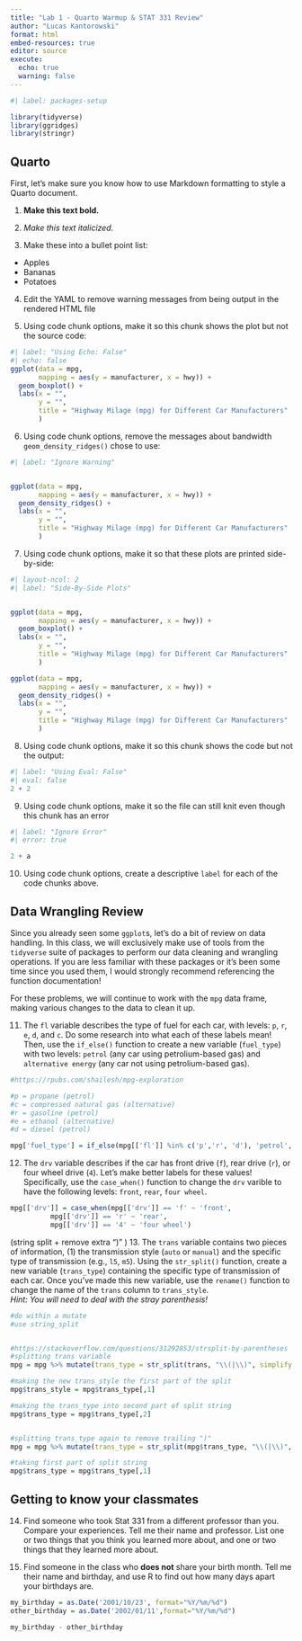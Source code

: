 ```yaml
---
title: "Lab 1 - Quarto Warmup & STAT 331 Review"
author: "Lucas Kantorowski"
format: html
embed-resources: true
editor: source
execute: 
  echo: true
  warning: false
---
```


```r
#| label: packages-setup

library(tidyverse)
library(ggridges)
library(stringr)

```

## Quarto

First, let's make sure you know how to use Markdown formatting to style a Quarto
document.

1.  **Make this text bold.**

2.  *Make this text italicized.*

3.  Make these into a bullet point list:

- Apples 
- Bananas 
- Potatoes

4.  Edit the YAML to remove warning messages from being output in the rendered
HTML file


5.  Using code chunk options, make it so this chunk shows the plot but not the
source code:

```r
#| label: "Using Echo: False"
#| echo: false
ggplot(data = mpg, 
       mapping = aes(y = manufacturer, x = hwy)) + 
  geom_boxplot() +
  labs(x = "",
       y = "", 
       title = "Highway Milage (mpg) for Different Car Manufacturers"
       )
```

6.  Using code chunk options, remove the messages about bandwidth
`geom_density_ridges()` chose to use:

```r
#| label: "Ignore Warning"


ggplot(data = mpg, 
       mapping = aes(y = manufacturer, x = hwy)) + 
  geom_density_ridges() +
  labs(x = "",
       y = "", 
       title = "Highway Milage (mpg) for Different Car Manufacturers"
       )
```

7.  Using code chunk options, make it so that these plots are printed
side-by-side:

```r
#| layout-ncol: 2
#| label: "Side-By-Side Plots"


ggplot(data = mpg, 
       mapping = aes(y = manufacturer, x = hwy)) + 
  geom_boxplot() +
  labs(x = "",
       y = "", 
       title = "Highway Milage (mpg) for Different Car Manufacturers"
       )

ggplot(data = mpg, 
       mapping = aes(y = manufacturer, x = hwy)) + 
  geom_density_ridges() +
  labs(x = "",
       y = "", 
       title = "Highway Milage (mpg) for Different Car Manufacturers"
       )

```

8.  Using code chunk options, make it so this chunk shows the code but not the
output:

```r
#| label: "Using Eval: False"
#| eval: false
2 + 2
```

9.  Using code chunk options, make it so the file can still knit even though
this chunk has an error

```r
#| label: "Ignore Error"
#| error: true

2 + a
```

10. Using code chunk options, create a descriptive `label` for each of the code
chunks above.

## Data Wrangling Review

Since you already seen some `ggplot`s, let's do a bit of review on data 
handling. In this class, we will exclusively make use of tools from the 
`tidyverse` suite of packages to perform our data cleaning and wrangling
operations. If you are less familiar with these packages or it's been some time
since you used them, I would strongly recommend referencing the function 
documentation!  

For these problems, we will continue to work with the `mpg` data frame, making
various changes to the data to clean it up. 

11. The `fl` variable describes the type of fuel for each car, with levels: `p`, 
`r`, `e`, `d`, and `c`. Do some research into what each of these labels mean! 
Then, use the `if_else()` function to create a new variable (`fuel_type`) with
two levels: `petrol` (any car using petrolium-based gas) and 
`alternative energy` (any car not using petrolium-based gas). 

```r
#https://rpubs.com/shailesh/mpg-exploration

#p = propane (petrol)
#c = compressed natural gas (alternative)
#r = gasoline (petrol)
#e = ethanol (alternative)
#d = diesel (petrol)

mpg['fuel_type'] = if_else(mpg[['fl']] %in% c('p','r', 'd'), 'petrol', 'alternative energy')

```

12. The `drv` variable describes if the car has front drive (`f`), rear drive
(`r`), or four wheel drive (`4`). Let's make better labels for these values! 
Specifically, use the `case_when()` function to change the `drv` varible to have
the following levels: `front`, `rear`, `four wheel`. 

```r
mpg[['drv']] = case_when(mpg[['drv']] == 'f' ~ 'front',
          mpg[['drv']] == 'r' ~ 'rear',
          mpg[['drv']] == '4' ~ 'four wheel')

```

(string split + remove extra ")" )
13. The `trans` variable contains two pieces of information, (1) the
transmission style (`auto` or `manual`) and the specific type of transmission
(e.g., `l5`, `m5`). Using the `str_split()` function, create a new variable
(`trans_type`) containing the specific type of transmission of each car. Once
you've made this new variable, use the `rename()` function to change the name
of the `trans` column to `trans_style`.   
*Hint: You will need to deal with the stray parenthesis!* 

```r
#do within a mutate
#use string_split


#https://stackoverflow.com/questions/31292853/strsplit-by-parentheses
#splitting trans variable
mpg = mpg %>% mutate(trans_type = str_split(trans, "\\(|\\)", simplify = TRUE, n = 2))

#making the new trans_style the first part of the split
mpg$trans_style = mpg$trans_type[,1]

#making the trans_type into second part of split string
mpg$trans_type = mpg$trans_type[,2]


#splitting trans_type again to remove trailing ")"
mpg = mpg %>% mutate(trans_type = str_split(mpg$trans_type, "\\(|\\)", simplify = TRUE))

#taking first part of split string
mpg$trans_type = mpg$trans_type[,1]

```

## Getting to know your classmates

14. Find someone who took Stat 331 from a different professor than you. Compare
your experiences. Tell me their name and professor. List one or two things that
you think you learned more about, and one or two things that they learned more
about.




15. Find someone in the class who **does not** share your birth month. Tell me
their name and birthday, and use R to find out how many days apart your
birthdays are.


```r


my_birthday = as.Date('2001/10/23', format="%Y/%m/%d")
other_birthday = as.Date('2002/01/11',format="%Y/%m/%d")

my_birthday - other_birthday


```
